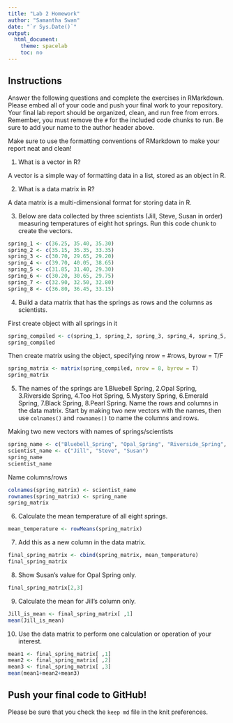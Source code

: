 ```yaml
---
title: "Lab 2 Homework"
author: "Samantha Swan"
date: "`r Sys.Date()`"
output:
  html_document:
    theme: spacelab
    toc: no
---
```


## Instructions
Answer the following questions and complete the exercises in RMarkdown. Please embed all of your code and push your final work to your repository. Your final lab report should be organized, clean, and run free from errors. Remember, you must remove the `#` for the included code chunks to run. Be sure to add your name to the author header above.  

Make sure to use the formatting conventions of RMarkdown to make your report neat and clean!  

1. What is a vector in R?  

A vector is a simple way of formatting data in a list, stored as an object in R.

2. What is a data matrix in R?  

A data matrix is a multi-dimensional format for storing data in R.

3. Below are data collected by three scientists (Jill, Steve, Susan in order) measuring temperatures of eight hot springs. Run this code chunk to create the vectors.  
```r
spring_1 <- c(36.25, 35.40, 35.30)
spring_2 <- c(35.15, 35.35, 33.35)
spring_3 <- c(30.70, 29.65, 29.20)
spring_4 <- c(39.70, 40.05, 38.65)
spring_5 <- c(31.85, 31.40, 29.30)
spring_6 <- c(30.20, 30.65, 29.75)
spring_7 <- c(32.90, 32.50, 32.80)
spring_8 <- c(36.80, 36.45, 33.15)
```

4. Build a data matrix that has the springs as rows and the columns as scientists.  

First create object with all springs in it
```r
spring_compiled <- c(spring_1, spring_2, spring_3, spring_4, spring_5, spring_6, spring_7, spring_8)
spring_compiled
```

Then create matrix using the object, specifying nrow = #rows, byrow = T/F
```r
spring_matrix <- matrix(spring_compiled, nrow = 8, byrow = T)
spring_matrix
```

5. The names of the springs are 1.Bluebell Spring, 2.Opal Spring, 3.Riverside Spring, 4.Too Hot Spring, 5.Mystery Spring, 6.Emerald Spring, 7.Black Spring, 8.Pearl Spring. Name the rows and columns in the data matrix. Start by making two new vectors with the names, then use `colnames()` and `rownames()` to name the columns and rows.

Making two new vectors with names of springs/scientists

```r
spring_name <- c("Bluebell_Spring", "Opal_Spring", "Riverside_Spring", "Too_Hot_Spring", "Mystery_Spring", "Emerald_Spring", "Black_Spring", "Pearl_Spring")
scientist_name <- c("Jill", "Steve", "Susan")
spring_name
scientist_name
```

Name columns/rows
```r
colnames(spring_matrix) <- scientist_name
rownames(spring_matrix) <- spring_name
spring_matrix
```

6. Calculate the mean temperature of all eight springs.
```r
mean_temperature <- rowMeans(spring_matrix)
```

7. Add this as a new column in the data matrix.  
```r
final_spring_matrix <- cbind(spring_matrix, mean_temperature)
final_spring_matrix
```

8. Show Susan's value for Opal Spring only.
```r
final_spring_matrix[2,3]
```

9. Calculate the mean for Jill's column only.  
```r
Jill_is_mean <- final_spring_matrix[ ,1]
mean(Jill_is_mean)
```

10. Use the data matrix to perform one calculation or operation of your interest.
```r
mean1 <- final_spring_matrix[ ,1]
mean2 <- final_spring_matrix[ ,2]
mean3 <- final_spring_matrix[ ,3]
mean(mean1+mean2+mean3)
```


## Push your final code to GitHub!
Please be sure that you check the `keep md` file in the knit preferences.  